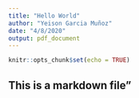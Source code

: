 ```yaml
---
title: "Hello World"
author: "Yeison Garcia Muñoz"
date: "4/8/2020"
output: pdf_document
---
```


```r
knitr::opts_chunk$set(echo = TRUE)
```

## This is a markdown file" 